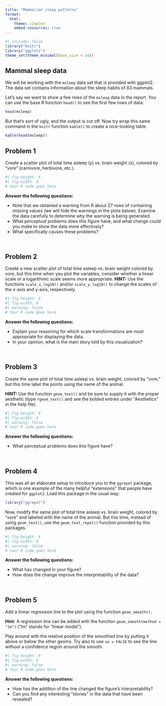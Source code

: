 ```yaml
---
title: "Mammalian sleep patterns"
format: 
  html:
    theme: simplex
    embed-resources: true
---
```


```r
#| include: false
library("knitr")
library("ggplot2")
theme_set(theme_minimal(base_size = 14))
```

## Mammal sleep data

We will be working with the `msleep` data set that is provided with ggplot2. The data set contains information about the sleep habits of 83 mammals.

Let's say we want to show a few rows of the `msleep` data in the report. You can use the base R function `head()` to see the first few rows of data:

```r
head(msleep)
```

But that's sort of ugly, and the output is cut off. Now try wrap this same command in the `knitr` function `kable()` to create a nice-looking table.

```r
kable(head(msleep))
```

## Problem 1

Create a scatter plot of total time asleep (y) vs. brain weight (x), colored by "vore" (carnivore, herbivore, etc.).

```r
#| fig-height: 6
#| fig-width: 9
# Your R code goes here
```

**Answer the following questions:** 

- Note that we obtained a warning from R about 27 rows of containing missing values (we will hide the warnings in the plots below). Examine the data carefully to determine why the warning is being generated.
- What *perceptual* problems does this figure have, and what change could you make to show the data more effectively? 
- What specifically causes these problems?

<!-- Write your answers below. -->

<!-- Write your answers above. -->

<br>

## Problem 2

Create a new scatter plot of total time asleep vs. brain weight colored by vore, but this time when you plot the variables, consider whether a linear scale or a logarithmic scale seems more appropriate. **HINT:** Use the functions `scale_x_log10()` and/or `scale_y_log10()` to change the scales of the x-axis and y-axis, respectively.

```r
#| fig-height: 6
#| fig-width: 9
#| warning: false
# Your R code goes here
```

**Answer the following questions:** 

- Explain your reasoning for which scale transformations are most appropriate for displaying the data.
- In your opinion, what is the main story told by this visualization?

<!-- Write your answers below. -->

<!-- Write your answers above. -->

<br>

## Problem 3

Create the same plot of total time asleep vs. brain weight, colored by "vore," but this time label the points using the name of the animal.

**HINT:** Use the function `geom_text()` and be sure to supply it with the proper aesthetic (type `?geom_text()` and see the bolded entries under "Aesthetics" in the help file). 

```r
#| fig-height: 8
#| fig-width: 9
#| warning: false
# Your R code goes here
```

**Answer the following questions:** 

- What perceptual problems does this figure have?

<!-- Write your answers below. -->

<!-- Write your answers above. -->

<br>

## Problem 4

This was all an elaborate setup to introduce you to the `ggrepel` package, which is one example of the many helpful "extensions" that people have created for `ggplot2`. Load this package in the usual way: 

```r
library("ggrepel")
```

Now, modify the same plot of total time asleep vs. brain weight, colored by "vore" and labeled with the name of the animal. But this time, instead of using `geom_text()`, use the `geom_text_repel()` function provided by this packages.

```r
#| fig-height: 6
#| fig-width: 9
#| warning: false
# Your R code goes here
```

**Answer the following questions:** 

- What has changed in your figure?
- How does the change improve the interpretability of the data?

<!-- Write your answers below. -->

<!-- Write your answers above. -->

<br>

## Problem 5

Add a linear regression line to the plot using the function `geom_smooth()`.

**Hint:** A regression line can be added with the function `geom_smooth(method = "lm")` ("lm" stands for "linear model").

Play around with the relative position of the smoothed line by putting it above or below the other geoms. Try also to use `se = FALSE` to see the line without a confidence region around the smooth.

```r
#| fig-height: 6
#| fig-width: 9
#| warning: false
# Your R code goes here
```

**Answer the following questions:** 

- How has the addition of the line changed the figure's interpretability? 
- Can you find any interesting "stories" in the data that have been revealed?

<!-- Write your answers below. -->

<!-- Write your answers above. -->
